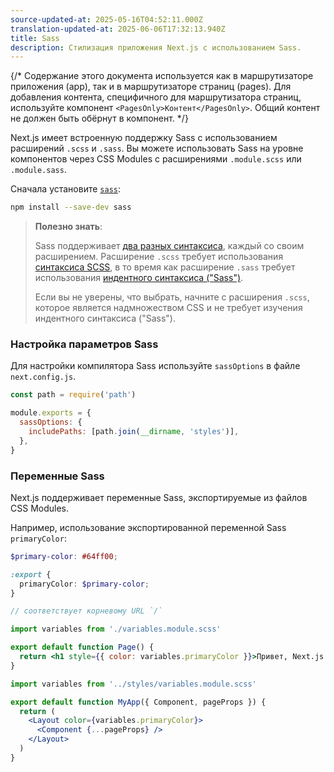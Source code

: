 ```yaml
---
source-updated-at: 2025-05-16T04:52:11.000Z
translation-updated-at: 2025-06-06T17:32:13.940Z
title: Sass
description: Стилизация приложения Next.js с использованием Sass.
---
```


{/* Содержание этого документа используется как в маршрутизаторе приложения (app), так и в маршрутизаторе страниц (pages). Для добавления контента, специфичного для маршрутизатора страниц, используйте компонент `<PagesOnly>Контент</PagesOnly>`. Общий контент не должен быть обёрнут в компонент. */}

Next.js имеет встроенную поддержку Sass с использованием расширений `.scss` и `.sass`. Вы можете использовать Sass на уровне компонентов через CSS Modules с расширениями `.module.scss` или `.module.sass`.

Сначала установите [`sass`](https://github.com/sass/sass):

```bash filename="Terminal"
npm install --save-dev sass
```

> **Полезно знать**:
>
> Sass поддерживает [два разных синтаксиса](https://sass-lang.com/documentation/syntax), каждый со своим расширением.
> Расширение `.scss` требует использования [синтаксиса SCSS](https://sass-lang.com/documentation/syntax#scss),
> в то время как расширение `.sass` требует использования [индентного синтаксиса ("Sass")](https://sass-lang.com/documentation/syntax#the-indented-syntax).
>
> Если вы не уверены, что выбрать, начните с расширения `.scss`, которое является надмножеством CSS и не требует изучения
> индентного синтаксиса ("Sass").

### Настройка параметров Sass

Для настройки компилятора Sass используйте `sassOptions` в файле `next.config.js`.

```js filename="next.config.js"
const path = require('path')

module.exports = {
  sassOptions: {
    includePaths: [path.join(__dirname, 'styles')],
  },
}
```

### Переменные Sass

Next.js поддерживает переменные Sass, экспортируемые из файлов CSS Modules.

Например, использование экспортированной переменной Sass `primaryColor`:

```scss filename="app/variables.module.scss"
$primary-color: #64ff00;

:export {
  primaryColor: $primary-color;
}
```

<AppOnly>

```jsx filename="app/page.js"
// соответствует корневому URL `/`

import variables from './variables.module.scss'

export default function Page() {
  return <h1 style={{ color: variables.primaryColor }}>Привет, Next.js!</h1>
}
```

</AppOnly>

<PagesOnly>

```jsx filename="pages/_app.js"
import variables from '../styles/variables.module.scss'

export default function MyApp({ Component, pageProps }) {
  return (
    <Layout color={variables.primaryColor}>
      <Component {...pageProps} />
    </Layout>
  )
}
```

</PagesOnly>
